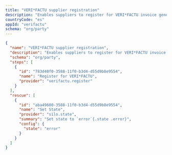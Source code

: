 ```yaml
---
title: "VERI*FACTU supplier registration"
description: "Enables suppliers to register for VERI*FACTU invoice generation"
countryCode: "es"
appId: "verifactu"
schema: "org/party"
---
```


```json Example VERI*FACTU supplier registration
{
  "name": "VERI*FACTU supplier registration",
  "description": "Enables suppliers to register for VERI*FACTU invoice generation",
  "schema": "org/party",
  "steps": [
    {
      "id": "783d40f0-3588-11f0-b3d4-d55d9b8e9554",
      "name": "Register for VERI*FACTU",
      "provider": "verifactu.register"
    }
  ],
  "rescue": [
    {
      "id": "aba49600-3588-11f0-b3d4-d55d9b8e9554",
      "name": "Set State",
      "provider": "silo.state",
      "summary": "Set state to `error`{.state .error}",
      "config": {
        "state": "error"
      }
    }
  ]
}
```